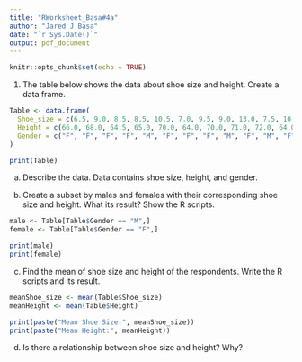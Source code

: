 ```yaml
---
title: "RWorksheet_Basa#4a"
author: "Jared J Basa"
date: "`r Sys.Date()`"
output: pdf_document
---
```


```r
knitr::opts_chunk$set(echo = TRUE)
```

1. The table below shows the data about shoe size and height. Create a data frame.
```r
Table <- data.frame(
  Shoe_size = c(6.5, 9.0, 8.5, 8.5, 10.5, 7.0, 9.5, 9.0, 13.0, 7.5, 10.5, 8.5, 12.0, 10.5, 13.0, 11.5, 8.5, 5.0, 10.0, 6.5, 7.5, 8.5, 10.5, 8.5, 10.5, 11.0, 9.0, 13.0),
  Height = c(66.0, 68.0, 64.5, 65.0, 70.0, 64.0, 70.0, 71.0, 72.0, 64.0, 74.5, 67.0, 71.0, 71.0, 77.0, 72.0, 59.0, 62.0, 72.0, 66.0, 64.0, 67.0, 73.0, 69.0, 72.0, 70.0, 69.0, 70.0),
  Gender = c("F", "F", "F", "F", "M", "F", "F", "F", "M", "F", "M", "F", "M", "M", "M", "M", "F", "F", "M", "F", "F", "M", "M", "F", "M", "M", "M", "M")
)

print(Table)
```
a. Describe the data.
Data contains shoe size, height, and gender.

b. Create a subset by males and females with their corresponding shoe size and height.
What its result? Show the R scripts.
```r
male <- Table[Table$Gender == "M",]
female <- Table[Table$Gender == "F",]

print(male)
print(female)
```


c. Find the mean of shoe size and height of the respondents. Write the R scripts and its
result.
```r
meanShoe_size <- mean(Table$Shoe_size)
meanHeight <- mean(Table$Height)

print(paste("Mean Shoe Size:", meanShoe_size))
print(paste("Mean Height:", meanHeight))
```


d. Is there a relationship between shoe size and height? Why?
```r

```

